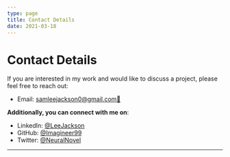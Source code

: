 ```yaml
---
type: page
title: Contact Details 
date: 2021-03-18
---
```


# Contact Details

If you are interested in my work and would like to discuss a project, please feel free to reach out:

- Email: [samleejackson0@gmail.com📧](mailto:samleejackson0@gmail.com) 

**Additionally, you can connect with me on**:
- LinkedIn: [@LeeJackson](https://linkedin.com/in/LeeJackson)
- GitHub: [@Imagineer99](https://github.com/Imagineer99)
- Twitter: [@NeuralNovel](https://twitter.com/NeuralNovel)
---
